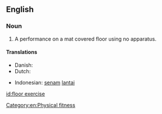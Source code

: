 {{also|floor-exercise}}
==English==

===Noun===
{{en-noun|head=[[floor]] [[exercise]]}}

# {{lb|en|gymnastics}} A performance on a mat covered floor using no apparatus.

====Translations====
{{trans-top|gymnastics without apparatus}}
* Danish: {{t|da|gulvøvelse}}
* Dutch: {{t|nl|grondoefening}}
{{trans-mid}}
* Indonesian: [[senam]] [[lantai]]
{{trans-bottom}}
[[id:floor exercise]]

[[Category:en:Physical fitness]]